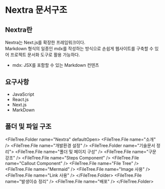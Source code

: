 
# Nextra 문서구조

## Nextra란

Nextra는 Next.js를 확장한 프레임워크이다.  
Markdown 형식의 일종인 mdx를 작성하는 방식으로 손쉽게 웹사이트를 구축할 수 있어 프로젝트 문서화 도구로 활용 가능하다.

- mdx: JSX를 포함할 수 있는 Markdown 컨텐츠

## 요구사항

- JavaScript
- React.js
- Next.js
- MarkDown

## 폴더 및 파일 구조

<FileTree.Folder name="Nextra" defaultOpen>
  <FileTree.File name="소개" />
  <FileTree.File name="개발환경 설정" />
  <FileTree.Folder name="기술문서 정리">
    <FileTree.File name="폴더 및 페이지 구성" />
    <FileTree.File name="구문 강조" />
    <FileTree.File name="Steps Component" />
    <FileTree.File name="Callout Component" />
    <FileTree.File name="File Tree" />
    <FileTree.File name="Mermaid" />
    <FileTree.File name="Image 사용" />
    <FileTree.File name="Link 사용" />
  </FileTree.Folder>
  <FileTree.File name="발생이슈 정리" />
  <FileTree.File name="배포" />
</FileTree.Folder>
